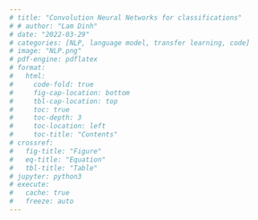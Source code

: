 ```yaml
---
# title: "Convolution Neural Networks for classifications"
# # author: "Lam Dinh"
# date: "2022-03-29"
# categories: [NLP, language model, transfer learning, code]
# image: "NLP.png"
# pdf-engine: pdflatex
# format:
#   html:
#     code-fold: true
#     fig-cap-location: bottom
#     tbl-cap-location: top
#     toc: true
#     toc-depth: 3
#     toc-location: left
#     toc-title: "Contents"
# crossref:
#   fig-title: "Figure"
#   eq-title: "Equation"
#   tbl-title: "Table"
# jupyter: python3
# execute: 
#   cache: true
#   freeze: auto
---
```


